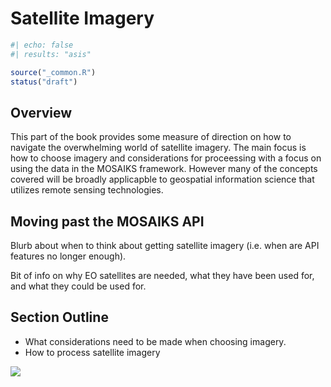 # Satellite Imagery

```r
#| echo: false
#| results: "asis"

source("_common.R")
status("draft")
```

## Overview

This part of the book provides some measure of direction on how to navigate the overwhelming world of satellite imagery. The main focus is how to choose imagery and considerations for proceessing with a focus on using the data in the MOSAIKS framework. However many of the concepts covered will be broadly applicapble to geospatial information science that utilizes remote sensing technologies. 

## Moving past the MOSAIKS API

Blurb about when to think about getting satellite imagery (i.e. when are API features no longer enough). 

Bit of info on why EO satellites are needed, what they have been used for, and what they could be used for.

## Section Outline

- What considerations need to be made when choosing imagery.
- How to process satellite imagery

![](images/copernicus-satellite-needs.png)